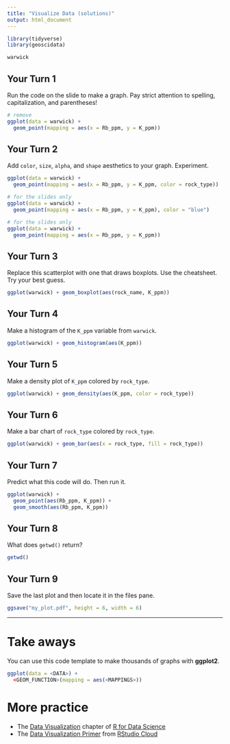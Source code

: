 ```yaml
---
title: "Visualize Data (solutions)"
output: html_document
---
```


```r
library(tidyverse)
library(geoscidata)
```

```r
warwick
```


## Your Turn 1

Run the code on the slide to make a graph. Pay strict attention to spelling, capitalization, and parentheses!

```r
# remove
ggplot(data = warwick) +
  geom_point(mapping = aes(x = Rb_ppm, y = K_ppm)) 
```

## Your Turn 2

Add `color`, `size`, `alpha`, and `shape` aesthetics to your graph. Experiment.  

```r
ggplot(data = warwick) +
  geom_point(mapping = aes(x = Rb_ppm, y = K_ppm, color = rock_type))
```

```r
# for the slides only
ggplot(data = warwick) +
  geom_point(mapping = aes(x = Rb_ppm, y = K_ppm), color = "blue")
```

```r
# for the slides only
ggplot(data = warwick) +
  geom_point(mapping = aes(x = Rb_ppm, y = K_ppm))
```


## Your Turn 3

Replace this scatterplot with one that draws boxplots. Use the cheatsheet. Try your best guess.

```r
ggplot(warwick) + geom_boxplot(aes(rock_name, K_ppm))
```

## Your Turn 4

Make a histogram of the `K_ppm` variable from `warwick`.

```r
ggplot(warwick) + geom_histogram(aes(K_ppm))
```

## Your Turn 5

Make a density plot of `K_ppm` colored by `rock_type`.

```r
ggplot(warwick) + geom_density(aes(K_ppm, color = rock_type))
```

## Your Turn 6

Make a bar chart of `rock_type` colored by `rock_type`.

```r
ggplot(warwick) + geom_bar(aes(x = rock_type, fill = rock_type))
```

## Your Turn 7

Predict what this code will do. Then run it.

```r
ggplot(warwick) + 
  geom_point(aes(Rb_ppm, K_ppm)) +
  geom_smooth(aes(Rb_ppm, K_ppm))
```

## Your Turn 8

What does `getwd()` return?

```r
getwd()
```

## Your Turn 9

Save the last plot and then locate it in the files pane.

```r
ggsave("my_plot.pdf", height = 6, width = 6)
```

***

# Take aways

You can use this code template to make thousands of graphs with **ggplot2**.

```r
ggplot(data = <DATA>) +
  <GEOM_FUNCTION>(mapping = aes(<MAPPINGS>))
```

# More practice

- The [Data Visualization](https://r4ds.had.co.nz/data-visualisation.html) chapter of [R for Data Science](https://r4ds.had.co.nz/)
- The [Data Visualization Primer](https://rstudio.cloud/learn/primers/3) from [RStudio Cloud](http://rstudio.cloud)
